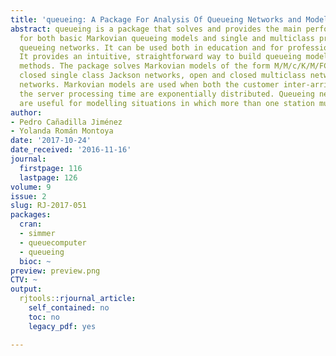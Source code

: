 ```yaml
---
title: 'queueing: A Package For Analysis Of Queueing Networks and Models in R'
abstract: queueing is a package that solves and provides the main performance measures
  for both basic Markovian queueing models and single and multiclass product-form
  queueing networks. It can be used both in education and for professional purposes.
  It provides an intuitive, straightforward way to build queueing models using S3
  methods. The package solves Markovian models of the form M/M/c/K/M/FCFS, open and
  closed single class Jackson networks, open and closed multiclass networks and mixed
  networks. Markovian models are used when both the customer inter-arrival time and
  the server processing time are exponentially distributed. Queueing network solvers
  are useful for modelling situations in which more than one station must be visited.
author:
- Pedro Cañadilla Jiménez
- Yolanda Román Montoya
date: '2017-10-24'
date_received: '2016-11-16'
journal:
  firstpage: 116
  lastpage: 126
volume: 9
issue: 2
slug: RJ-2017-051
packages:
  cran:
  - simmer
  - queuecomputer
  - queueing
  bioc: ~
preview: preview.png
CTV: ~
output:
  rjtools::rjournal_article:
    self_contained: no
    toc: no
    legacy_pdf: yes

---
```

